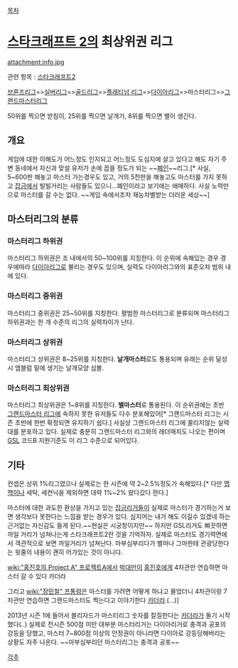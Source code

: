 [[목차]]
= [[스타크래프트 2]]의 최상위권 리그 =
attachment:info.jpg

관련 항목 : [[스타크래프트2]]

[[브론즈리그]]=>[[실버리그]]=>[[골드리그]]=>[[플래티넘 리그]]=>[[다이아리그]]=>마스터리그=>[[그랜드마스터리그]]

50위를 찍으면 받침이, 25위를 찍으면 날개가, 8위를 찍으면 별이 생긴다.
== 개요 ==
게임에 대한 이해도가 어느정도 인지되고 어느정도 도심지에 살고 있다고 해도 자기 주변 동네에서 자신과 맞설 유저가 손에 꼽을 정도가 되는 ~~[[폐인]]~~리그.[* 사실, 5~600판 해놓고 마스터 가는경우도 있고, 거의 5천판을 해놓고도 마스터를 가지 못하고 [[잡금]]에서 빌빌거리는 사람들도 있으니...폐인이라고 보기에는 애매하다. 사실 노력만으로 마스터를 갈 수는 없다. ~~게임 속에서조차 재능차별받는 더러운 세상~~]

== 마스터리그의 분류 ==

=== 마스터리그 하위권 ===
마스터리그 하위권은 조 내에서의 50~100위를 지칭한다. 이 순위에 속해있는 경우 경우에따라 [[다이아리그]]로 불리는 경우도 있으며, 실력도 다이아리그와의 표준오차 범위 내에 있다.

=== 마스터리그 중위권 ===
마스터리그 중위권은 25~50위를 지칭한다. 평범한 마스터리그로 분류되며 마스터리그 하위권과는 한 개 수준의 리그의 실력차이가 난다.

=== 마스터리그 상위권 ===
마스터리그 상위권은 8~25위를 지칭한다. '''날개마스터'''로도 통용되며 유래는 순위 달성시 엠블럼 밑에 생기는 날개모양 심볼. 

=== 마스터리그 최상위권 ===
마스터리그 최상위권은 1~8위를 지칭한다. '''별마스터'''로 통용된다. 이 순위권에는 초반 [[그랜드마스터 리그]]에 속하지 못한 유저들도 다수 분포해있어[* 그랜드마스터 리그는 시즌 초반에 한번 확정되면 유지하기 쉽다.] 사실상 그랜드마스터 리그에 꿀리지않는 실력대를 분포하고 있다. 실제로 충분히 그랜드마스터 리그와의 래더매치도 나오는 편이며 [[GSL]] 코드B 지원기준도 이 리그 수준으로 되어있다.  

== 기타 ==
컨셉은 상위 1%리그였으나 실제로는 한 시즌에 약 2~2.5%정도가 속해있다.[* 다만 [[맵핵]]이나 세탁, 세컨닉을 제외하면 대략 1%~2% 왔다갔다 한다.]

마스터에 대한 과도한 환상을 가지고 있는 [[잡금]]리거들이 실제로 마스터가 경기하는거 보면 생각보다 못한다는 느낌을 받는 경우가 있다. 심지어는 내가 해도 이길수 있겠네 하는 근거없는 자신감도 들게 된다.~~현실은 시궁창이지만~~ 하지만 GSL리거도 삐끗하면 까일 거리가 넘쳐나는게 스타크래프트2란 것을 기억하자. 실제로 마스터도 경기력면에서 객관적으로 보면 까일거리가 넘쳐난다. 마부심부리다가 별마나 그마한테 관광당한다는 윗줄의 내용이 괜히 어가있는 것이 아니다.

[[wiki:"홍진호의 Project A" 프로젝트A]]에서 [[박대만]]이 [[홍진호]]에게 4차관만 연습하면 마스터 갈 수 있다 카더라

그리고 [[wiki:"장민철" 프통령]]은 마스터를 가려면 어떻게 하냐고 물었더니 4차관이랑 7차관만 연습하면 그랜드마스터도 찍는다고 이야기한다 [[카더라]].(...)]

2013년 시즌 1에 들어서 블리자드가 마스터리그 숫자를 칼질한다는 [[카더라]]가 돌기 시작했다(..) 실제로 전시즌 500점 미만 대부분 마스터리거는 다이아리거로 충격과 공포의 강등을 당했고, 마스터 7~800점 이상의 안정권이 아니라면 다이아로 강등당해버리는 상황도 자주 나온다. ~~마부심부리던 마스터리그는 충격과 공포~~

[[각주]]
